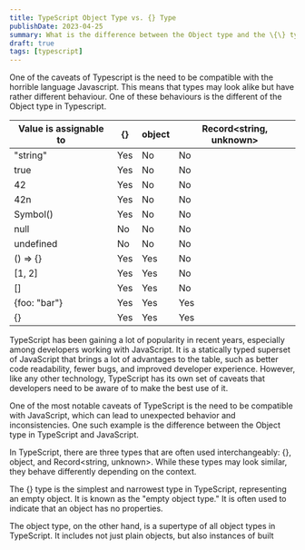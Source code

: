 ```yaml
---
title: TypeScript Object Type vs. {} Type
publishDate: 2023-04-25
summary: What is the difference between the Object type and the \{\} type in Typescript?
draft: true
tags: [typescript]
---
```


One of the caveats of Typescript is the need to be compatible with the horrible language Javascript. This means that types may look  alike but have rather different behaviour. One of these behaviours is the different of the Object type in Typescript. 


| Value is assignable to | {}  | object | Record\<string\, unknown\> |
| ---------------------- | --- | ------ | ----------------------- |
| "string"               | Yes | No     | No                      |
| true                   | Yes | No     | No                      |
| 42                     | Yes | No     | No                      |
| 42n                    | Yes | No     | No                      |
| Symbol()               | Yes | No     | No                      |
| null                   | No  | No     | No                      |
| undefined              | No  | No     | No                      |
| () => {}               | Yes | Yes    | No                      |
| [1, 2]                 | Yes | Yes    | No                      |
| []                     | Yes | Yes    | No                      |
| \{foo: "bar"\}           | Yes | Yes    | Yes                     |
| {}                     | Yes | Yes    | Yes                     |

TypeScript has been gaining a lot of popularity in recent years, especially among developers working with JavaScript. It is a statically typed superset of JavaScript that brings a lot of advantages to the table, such as better code readability, fewer bugs, and improved developer experience. However, like any other technology, TypeScript has its own set of caveats that developers need to be aware of to make the best use of it.

One of the most notable caveats of TypeScript is the need to be compatible with JavaScript, which can lead to unexpected behavior and inconsistencies. One such example is the difference between the Object type in TypeScript and JavaScript.

In TypeScript, there are three types that are often used interchangeably: {}, object, and Record\<string\, unknown\>. While these types may look similar, they behave differently depending on the context.

The \{\} type is the simplest and narrowest type in TypeScript, representing an empty object. It is known as the "empty object type." It is often used to indicate that an object has no properties.

The object type, on the other hand, is a supertype of all object types in TypeScript. It includes not just plain objects, but also instances of built

